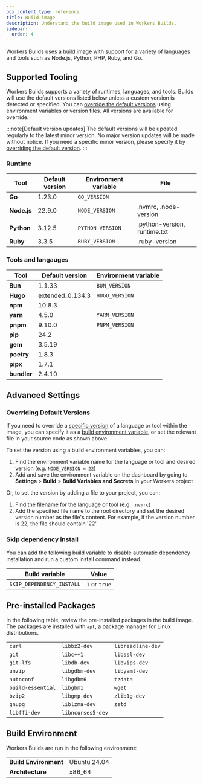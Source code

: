 ```yaml
---
pcx_content_type: reference
title: Build image
description: Understand the build image used in Workers Builds.
sidebar:
  order: 4
---
```


Workers Builds uses a build image with support for a variety of languages and tools such as Node.js, Python, PHP, Ruby, and Go.

## Supported Tooling

Workers Builds supports a variety of runtimes, languages, and tools. Builds will use the default versions listed below unless a custom version is detected or specified. You can [override the default versions](/workers/ci-cd/builds/build-image/#overriding-default-versions) using environment variables or version files. All versions are available for override.

:::note[Default version updates]
The default versions will be updated regularly to the latest minor version. No major version updates will be made without notice. If you need a specific minor version, please specify it by [overriding the default version](/workers/ci-cd/builds/build-image/#overriding-default-versions).
:::

### Runtime

| Tool        | Default version | Environment variable | File                         |
| ----------- | --------------- | -------------------- | ---------------------------- |
| **Go**      | 1.23.0          | `GO_VERSION`         |                              |
| **Node.js** | 22.9.0          | `NODE_VERSION`       | .nvmrc, .node-version        |
| **Python**  | 3.12.5          | `PYTHON_VERSION`     | .python-version, runtime.txt |
| **Ruby**    | 3.3.5           | `RUBY_VERSION`       | .ruby-version                |

### Tools and langauges

| Tool        | Default version  | Environment variable |
| ----------- | ---------------- | -------------------- |
| **Bun**     | 1.1.33           | `BUN_VERSION`        |
| **Hugo**    | extended_0.134.3 | `HUGO_VERSION`       |
| **npm**     | 10.8.3           |                      |
| **yarn**    | 4.5.0            | `YARN_VERSION`       |
| **pnpm**    | 9.10.0           | `PNPM_VERSION`       |
| **pip**     | 24.2             |                      |
| **gem**     | 3.5.19           |                      |
| **poetry**  | 1.8.3            |                      |
| **pipx**    | 1.7.1            |                      |
| **bundler** | 2.4.10           |                      |

## Advanced Settings

### Overriding Default Versions

If you need to override a [specific version](/workers/ci-cd/builds/build-image/#overriding-default-versions) of a language or tool within the image, you can specify it as a [build environment variable](/workers/ci-cd/builds/configuration/#build-settings), or set the relevant file in your source code as shown above.

To set the version using a build environment variables, you can:

1. Find the environment variable name for the language or tool and desired version (e.g. `NODE_VERSION = 22`)
2. Add and save the environment variable on the dashboard by going to **Settings** > **Build** > **Build Variables and Secrets** in your Workers project

Or, to set the version by adding a file to your project, you can:

1. Find the filename for the language or tool (e.g. `.nvmrc`)
2. Add the specified file name to the root directory and set the desired version number as the file's content. For example, if the version number is 22, the file should contain '22'.

### Skip dependency install

You can add the following build variable to disable automatic dependency installation and run a custom install command instead.

| Build variable            | Value         |
| ------------------------- | ------------- |
| `SKIP_DEPENDENCY_INSTALL` | `1` or `true` |

## Pre-installed Packages

In the following table, review the pre-installed packages in the build image. The packages are installed with `apt`, a package manager for Linux distributions.

|                   |                   |                   |
| ----------------- | ----------------- | ----------------- |
| `curl`            | `libbz2-dev`      | `libreadline-dev` |
| `git`             | `libc++1`         | `libssl-dev`      |
| `git-lfs`         | `libdb-dev`       | `libvips-dev`     |
| `unzip`           | `libgdbm-dev`     | `libyaml-dev`     |
| `autoconf`        | `libgdbm6`        | `tzdata`          |
| `build-essential` | `libgbm1`         | `wget`            |
| `bzip2`           | `libgmp-dev`      | `zlib1g-dev`      |
| `gnupg`           | `liblzma-dev`     | `zstd`            |
| `libffi-dev`      | `libncurses5-dev` |                   |

## Build Environment

Workers Builds are run in the following environment:

|                       |              |
| --------------------- | ------------ |
| **Build Environment** | Ubuntu 24.04 |
| **Architecture**      | x86_64       |
